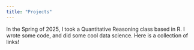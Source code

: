 ```yaml
---
title: "Projects"
---
```


In the Spring of 2025, I took a Quantitative Reasoning class based in R. I wrote some code, and did some cool data science. Here is a collection of links!
